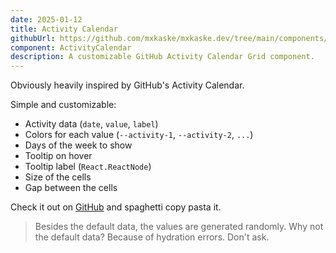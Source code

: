 ```yaml
---
date: 2025-01-12
title: Activity Calendar
githubUrl: https://github.com/mxkaske/mxkaske.dev/tree/main/components/craft/activity-calendar/activity-calendar.tsx
component: ActivityCalendar
description: A customizable GitHub Activity Calendar Grid component.
---
```


<CraftWrapper>
  <ActivityCalendar />
</CraftWrapper>

Obviously heavily inspired by GitHub's Activity Calendar.

Simple and customizable:

- Activity data (`date`, `value`, `label`)
- Colors for each value (`--activity-1`, `--activity-2`, `...`)
- Days of the week to show
- Tooltip on hover
- Tooltip label (`React.ReactNode`)
- Size of the cells
- Gap between the cells

Check it out on [GitHub](https://github.com/mxkaske/mxkaske.dev/tree/main/components/craft/activity-calendar/activity-calendar.tsx) and spaghetti copy pasta it.

> Besides the default data, the values are generated randomly. Why not the default data? Because of hydration errors. Don't ask.
